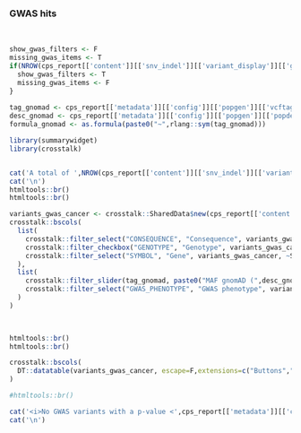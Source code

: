 ### GWAS hits 

<br>

```r


show_gwas_filters <- F
missing_gwas_items <- T
if(NROW(cps_report[['content']][['snv_indel']][['variant_display']][['gwas']]) > 0){
  show_gwas_filters <- T
  missing_gwas_items <- F
}
 
tag_gnomad <- cps_report[['metadata']][['config']][['popgen']][['vcftag_gnomad']]
desc_gnomad <- cps_report[['metadata']][['config']][['popgen']][['popdesc_gnomad']]
formula_gnomad <- as.formula(paste0("~",rlang::sym(tag_gnomad)))

```

```r
library(summarywidget)
library(crosstalk)


cat('A total of ',NROW(cps_report[['content']][['snv_indel']][['variant_display']][['gwas']]), ' other germline variant(s) are associated with cancer phenotypes through genome-wide association studies (p-value < ',cps_report[['metadata']][['config']][['gwas']][['p_value_min']],'):')
cat('\n')
htmltools::br()
htmltools::br()

variants_gwas_cancer <- crosstalk::SharedData$new(cps_report[['content']][['snv_indel']][['variant_display']][['gwas']])
crosstalk::bscols(
  list(
    crosstalk::filter_select("CONSEQUENCE", "Consequence", variants_gwas_cancer, ~CONSEQUENCE),
    crosstalk::filter_checkbox("GENOTYPE", "Genotype", variants_gwas_cancer, ~GENOTYPE),
    crosstalk::filter_select("SYMBOL", "Gene", variants_gwas_cancer, ~SYMBOL)
  ),
  list(
    crosstalk::filter_slider(tag_gnomad, paste0("MAF gnomAD (",desc_gnomad,")"), variants_gwas_cancer, formula_gnomad, sep="",ticks = F),
    crosstalk::filter_select("GWAS_PHENOTYPE", "GWAS phenotype", variants_gwas_cancer, ~GWAS_PHENOTYPE)
  )
)

    

htmltools::br()
htmltools::br()

crosstalk::bscols(
  DT::datatable(variants_gwas_cancer, escape=F,extensions=c("Buttons","Responsive"), width = "100%",options=list(buttons = c('csv','excel'),dom = 'Bfrtip'))
)

#htmltools::br()

```

```r
cat('<i>No GWAS variants with a p-value <',cps_report[['metadata']][['config']][['gwas']][['p_value_min']],' were found.</i>',sep='\n')
cat('\n')
```
<br><br>
